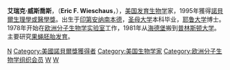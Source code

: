 {{Infobox scientist
|name              = 艾瑞克·威斯喬斯{{Nobel icon|1995年諾貝爾生理學或醫學獎|諾貝爾生理學或醫學獎}}<br/>Eric Francis Wieschaus
|image             = Wieschaus ecal2011.jpg
|image_size        = 220px
|caption           = Eric F. Wieschaus
|birth_date        = {{Birth date and age|1947|6|8}}
|birth_place       = [[美国|美国]][[印第安纳|印第安纳]][[南本德_(印地安納州)|南本德]]
|death_date        = 
|death_place       = 
|residence         = 
|citizenship       = 
|nationality       = [[美国|美国]]
|ethnicity         = 
|field             = [[发育生物学|发育生物学]]
|work_institutions = [[普林斯顿大学|普林斯顿大学]]<br>[[Robert_Wood_Johnson_Medical_School|Robert Wood Johnson Medical School]]
|alma_mater        = [[圣母大学|圣母大学]] {{small|(B.S.)}}<br>[[耶鲁大学|耶鲁大学]] {{small|(Ph.D.)}}
|doctoral_advisor  = 
|doctoral_students = 
|known_for         =  [[果蝇|果蝇]][[胚胎发育|胚胎发育]](Drosophila embryogenesis)
|author_abbrev_bot = 
|author_abbrev_zoo = 
|influences        = 
|influenced        = 
|prizes            =  {{no wrap|美国遗传学会奖章 {{small|(1995)}}<br>[[諾貝爾生理學或醫學獎|諾貝爾生理學或醫學獎]] {{small|(1995)}}}}
|religion          = 
|footnotes         = 
|signature         =
}}

'''艾瑞克·威斯喬斯'''，（'''Eric F. Wieschaus'''，{{bd|1947年|6月8日}}），[[美国|美国]][[发育生物学|发育生物学]]家，1995年獲得[[諾貝爾生理學或醫學獎|諾貝爾生理學或醫學獎]]。出生于[[印第安纳|印第安纳]][[南本德_(印地安納州)|南本德]]，[[圣母大学|圣母大学]]本科毕业，[[耶鲁大学|耶鲁大学]]博士。1978年开始在[[欧洲分子生物学实验室|欧洲分子生物学实验室]]工作，1981年从[[海德堡|海德堡]]搬到[[普林斯顿大学|普林斯顿大学]]。主要研究[[果蝇|果蝇]][[胚胎发育|胚胎发育]]。


{{諾貝爾生理學或醫學獎獲得者 (1976年-2000年)}}

{{Authority control}}
[[Category:诺贝尔生理学或医学奖获得者|N]]
[[Category:美國諾貝爾獎獲得者|Category:美國諾貝爾獎獲得者]]
[[Category:美国生物学家|Category:美国生物学家]]
[[Category:欧洲分子生物学组织会员|Category:欧洲分子生物学组织会员]]
[[Category:聖母大學校友|W]]
[[Category:耶魯大學校友|W]]